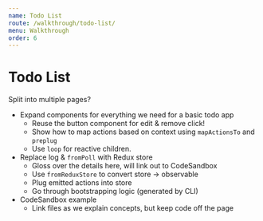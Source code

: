 ```yaml
---
name: Todo List
route: /walkthrough/todo-list/
menu: Walkthrough
order: 6
---
```


# Todo List

Split into multiple pages?

- Expand components for everything we need for a basic todo app
    - Reuse the button component for edit & remove click!
    - Show how to map actions based on context using `mapActionsTo` and `preplug`
    - Use `loop` for reactive children.
- Replace log & `fromPoll` with Redux store
    - Gloss over the details here, will link out to CodeSandbox
    - Use `fromReduxStore` to convert store -> observable
    - Plug emitted actions into store
    - Go through bootstrapping logic (generated by CLI)
- CodeSandbox example
    - Link files as we explain concepts, but keep code off the page
